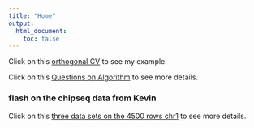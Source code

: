 ```yaml
---
title: "Home"
output:
  html_document:
    toc: false
---
```


Click on this [orthogonal CV](miss_position.html) to see my example.

Click on this [Questions on Algorithm](first-analysis.html) to see more details.

### flash on the chipseq data from Kevin

Click on this [three data sets on the 4500 rows chr1](sd_chr1_asinh.html) to see more details.
